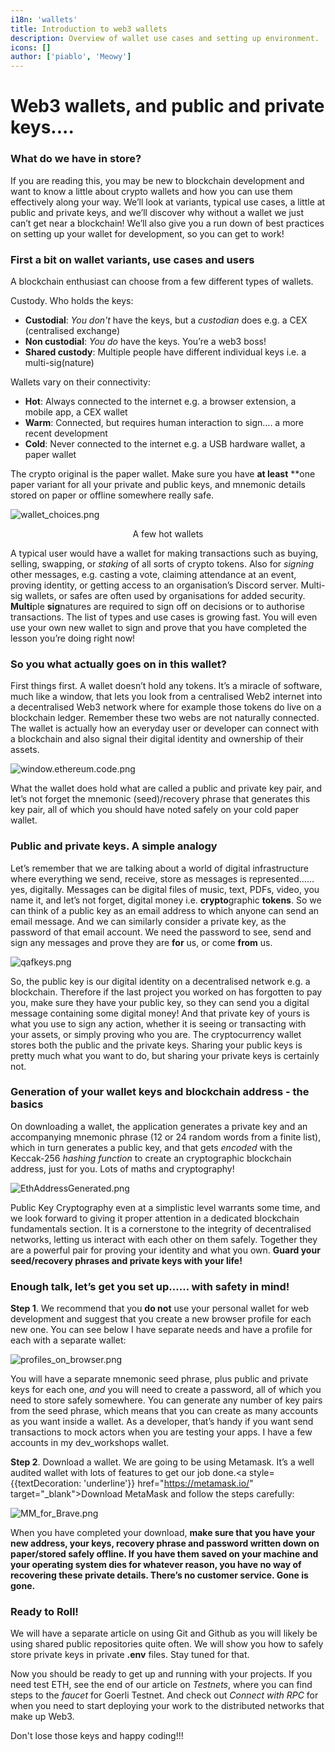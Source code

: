```yaml
---
i18n: 'wallets'
title: Introduction to web3 wallets
description: Overview of wallet use cases and setting up environment.
icons: []
author: ['piablo', 'Meowy']
---
```


# Web3 wallets, and public and private keys....

### What do we have in store?

If you are reading this, you may be new to blockchain development and want to know a little about crypto wallets and how you can use them effectively along your way. We’ll look at variants, typical use cases, a little at public and private keys, and we’ll discover why without a wallet we just can’t get near a blockchain! We’ll also give you a run down of best practices on setting up your wallet for development, so you can get to work!

### **First a bit on wallet variants, use cases and users**

A blockchain enthusiast can choose from a few different types of wallets.

Custody. Who holds the keys:

- **Custodial**: *You don't* have the keys, but a *custodian* does e.g. a CEX (centralised exchange)
- **Non custodial**: *You do* have the keys. You’re a web3 boss!
- **Shared custody**: Multiple people have different individual keys i.e. a multi-sig(nature)

Wallets vary on their connectivity:
- **Hot**: Always connected to the internet e.g. a browser extension, a mobile app, a CEX wallet
- **Warm**: Connected, but requires human interaction to sign…. a more recent development
- **Cold**: Never connected to the internet e.g. a USB hardware wallet, a paper wallet

The crypto original is the paper wallet. Make sure you have **at least** **one paper variant for all your private and public keys, and mnemonic details stored on paper or offline somewhere really safe. 

![wallet_choices.png](/assets/lessons/wallets/wallet_choices.png)

<center>A few hot wallets</center>

A typical user would have a wallet for making transactions such as buying, selling, swapping, or *staking* of all sorts of crypto tokens. Also for *signing* other messages, e.g. casting a vote, claiming attendance at an event, proving identity, or getting access to an organisation’s Discord server.  Multi-sig wallets, or safes are often used by organisations for added security. **Multi**ple **sig**natures are required to sign off on decisions or to authorise transactions. The list of types and use cases is growing fast. You will even use your own new wallet to sign and prove that you have completed the lesson you’re doing right now!

### **So you what actually goes on in this wallet?**

First things first. A wallet doesn’t hold any tokens. It’s a miracle of software, much like a window, that lets you look from a centralised Web2 internet into a decentralised Web3 network where for example those tokens do live on a blockchain ledger. Remember these two webs are not naturally connected. The wallet is actually how an everyday user or developer can connect with a blockchain and also signal their digital identity and ownership of their assets.

![window.ethereum.code.png](/assets/lessons/wallets/window.ethereum.code.png)

What the wallet does hold what are called a public and private key pair, and let’s not forget the mnemonic (seed)/recovery phrase that generates this key pair, all of which you should have noted safely on your cold paper wallet. 


### Public and private keys. A simple analogy

Let’s remember that we are talking about a world of digital infrastructure where everything we send, receive, store as messages is represented……yes, digitally. Messages can be digital files of music, text, PDFs, video, you name it, and let’s not forget, digital money i.e. **crypto**graphic **tokens**. So we can think of a public key as an email address to which anyone can send an email message. And we can similarly consider a private key, as the password of that email account. We need the password to see, send and sign any messages and prove they are **for** us, or come **from** us.

![qafkeys.png](/assets/lessons/wallets/qafkeys.png)

So, the public key is our digital identity on a decentralised network e.g. a blockchain. Therefore if the last project you worked on has forgotten to pay you, make sure they have your public key, so they can send you a digital message containing some digital money! And that private key of yours is what you use to sign any action, whether it is seeing or transacting with your assets, or simply proving who you are. The cryptocurrency wallet stores both the public and the private keys. Sharing your public keys is pretty much what you want to do, but sharing your private keys is certainly not. 


### Generation of your wallet keys and blockchain address - the basics

On downloading a wallet, the application generates a private key and an accompanying mnemonic phrase (12 or 24 random words from a finite list), which in turn generates a public key, and that gets *encoded* with the Keccak-256 *hashing function* to create an cryptographic blockchain address, just for you. Lots of maths and cryptography!

![EthAddressGenerated.png](/assets/lessons/wallets/EthAddressGenerated.png)

Public Key Cryptography even at a simplistic level warrants some time, and we look forward to giving it proper attention in a dedicated blockchain fundamentals section. It is a cornerstone to the integrity of decentralised networks, letting us interact with each other on them safely. Together they are a powerful pair for proving your identity and what you own. **Guard your seed/recovery phrases and private keys with your life!**

### Enough talk, let’s get you set up…… **with safety in mind!**

**Step 1**. We recommend that you **do not** use your personal wallet for web development and suggest that you create a new browser profile for each new one. You can see below I have separate needs and have a profile for each with a separate wallet:

![profiles_on_browser.png](/assets/lessons/wallets/profiles_on_browser.png)

You will have a separate mnemonic seed phrase, plus public and private keys for each one, *and* you will need to create a password, all of which you need to store safely somewhere. You can generate any number of key pairs from the seed phrase, which means that you can create as many accounts as you want inside a wallet. As a developer, that’s handy if you want send transactions to mock actors when you are testing your apps. I have a few accounts in my dev_workshops wallet.

 **Step 2**. Download a wallet. We are going to be using Metamask. It’s a well audited wallet with lots of features to get our job done.<a style={{textDecoration: 'underline'}} href="https://metamask.io/" target="\_blank">Download MetaMask</a> and follow the steps carefully:

 ![MM_for_Brave.png](/assets/lessons/wallets/MM_for_Brave.png)

When you have completed your download, **make sure that you have your new address, your keys, recovery phrase and password written down on paper/stored safely offline. If you have them saved on your machine and your operating system dies for whatever reason, you have no way of recovering these private details. There’s no customer service. Gone is gone.**

### Ready to Roll!

We will have a separate article on using Git and Github as you will likely be using shared public repositories quite often. We will show you how to safely store private keys in private **.env** files. Stay tuned for that. 

Now you should be ready to get up and running with your projects. If you need test ETH, see the end of our article on *Testnets*, where you can find steps to the *faucet* for Goerli Testnet. And check out *Connect with RPC* for when you need to start deploying your work to the distributed networks that make up Web3. 

Don't lose those keys and happy coding!!!